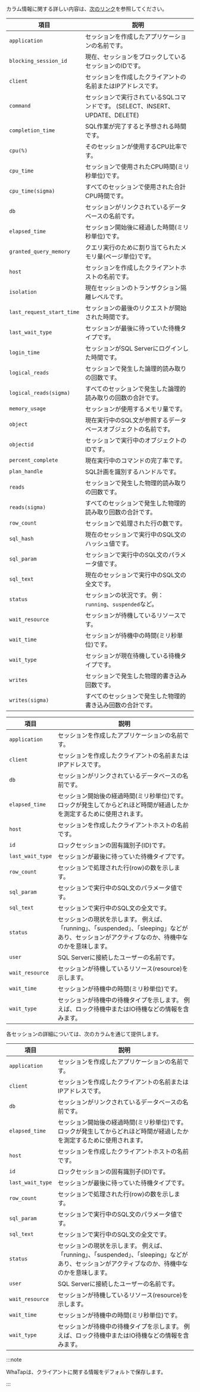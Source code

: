 
<Title level={props.level} hashid="column-info" >カラム情報ガイド</Title>

<InDoc pages="instance-monitoring,multi-instance-monitoring,analysis-count-trend">

カラム情報に関する詳しい内容は、[次のリンク](https://learn.microsoft.com/en-us/sql/sql-server/?view=sql-server-ver16/)を参照してください。

<Tabs groupId="db-columns">

<TabItem value="activesession" label="Active session">

| 項目                        | 説明                                                    |
| ------------------------- | ----------------------------------------------------- |
| `application`             | セッションを作成したアプリケーションの名前です。                              |
| `blocking_session_id`     | 現在、セッションをブロックしているセッションのIDです。                          |
| `client`                  | セッションを作成したクライアントの名前またはIPアドレスです。                       |
| `command`                 | セッションで実行されているSQLコマンドです。 (SELECT、INSERT、UPDATE、DELETE) |
| `completion_time`         | SQL作業が完了すると予想される時間です。                                 |
| `cpu(%)`                  | そのセッションが使用するCPU比率です。                                  |
| `cpu_time`                | セッションで使用されたCPU時間(ミリ秒単位)です。                            |
| `cpu_time(sigma)`         | すべてのセッションで使用された合計CPU時間です。                             |
| `db`                      | セッションがリンクされているデータベースの名前です。                            |
| `elapsed_time`            | セッション開始後に経過した時間(ミリ秒単位)です。                             |
| `granted_query_memory`    | クエリ実行のために割り当てられたメモリ量(ページ単位)です。                        |
| `host`                    | セッションを作成したクライアントホストの名前です。                             |
| `isolation`               | 現在セッションのトランザクション隔離レベルです。                              |
| `last_request_start_time` | セッションの最後のリクエストが開始された時間です。                             |
| `last_wait_type`          | セッションが最後に待っていた待機タイプです。                                |
| `login_time`              | セッションがSQL Serverにログインした時間です。                          |
| `logical_reads`           | セッションで発生した論理的読み取りの回数です。                               |
| `logical_reads(sigma)`    | すべてのセッションで発生した論理的読み取りの回数の合計です。                        |
| `memory_usage`            | セッションが使用するメモリ量です。                                     |
| `object`                  | 現在実行中のSQL文が参照するデータベースオブジェクトの名前です。                     |
| `objectid`                | セッションで実行中のオブジェクトのIDです。                                |
| `percent_complete`        | 現在実行中のコマンドの完了率です。                                     |
| `plan_handle`             | SQL計画を識別するハンドルです。                                     |
| `reads`                   | セッションで発生した物理的読み取りの回数です。                               |
| `reads(sigma)`            | すべてのセッションで発生した物理的読み取り回数の合計です。                         |
| `row_count`               | セッションで処理された行の数です。                                     |
| `sql_hash`                | 現在のセッションで実行中のSQL文のハッシュ値です。                            |
| `sql_param`               | セッションで実行中のSQL文のパラメータ値です。                              |
| `sql_text`                | 現在のセッションで実行中のSQL文の全文です。                               |
| `status`                  | セッションの状況です。 例：`running`、`suspended`など。                |
| `wait_resource`           | セッションが待機しているリソースです。                                   |
| `wait_time`               | セッションが待機中の時間(ミリ秒単位)です。                                |
| `wait_type`               | セッションが現在待機している待機タイプです。                                |
| `writes`                  | セッションで発生した物理的書き込み回数です。                                |
| `writes(sigma)`           | すべてのセッションで発生した物理的書き込み回数の合計です。                         |

</TabItem>

<TabItem value="locktree" label="Lock tree">

| 項目               | 説明                                                                                    |
| ---------------- | ------------------------------------------------------------------------------------- |
| `application`    | セッションを作成したアプリケーションの名前です。                                                              |
| `client`         | セッションを作成したクライアントの名前またはIPアドレスです。                                                       |
| `db`             | セッションがリンクされているデータベースの名前です。                                                            |
| `elapsed_time`   | セッション開始後の経過時間(ミリ秒単位)です。 ロックが発生してからどれほど時間が経過したかを測定するために使用されます。                         |
| `host`           | セッションを作成したクライアントホストの名前です。                                                             |
| `id`             | ロックセッションの固有識別子(ID)です。                                                                 |
| `last_wait_type` | セッションが最後に待っていた待機タイプです。                                                                |
| `row_count`      | セッションで処理された行(row)の数を示します。                                                             |
| `sql_param`      | セッションで実行中のSQL文のパラメータ値です。                                                              |
| `sql_text`       | セッションで実行中のSQL文の全文です。                                                                  |
| `status`         | セッションの現状を示します。 例えば、「running」、「suspended」、「sleeping」などがあり、セッションがアクティブなのか、待機中なのかを意味します。 |
| `user`           | SQL Serverに接続したユーザーの名前です。                                                             |
| `wait_resource`  | セッションが待機しているリソース(resource)を示します。                                                      |
| `wait_time`      | セッションが待機中の時間(ミリ秒単位)です。                                                                |
| `wait_type`      | セッションが待機中の待機タイプを示します。 例えば、ロック待機中またはIO待機などの情報を含みます。                                    |

</TabItem>

<TabItem value="process-info" label="Process information">

<ProcessColumns />

</TabItem>

</Tabs>

</InDoc>

<InDoc pages="analysis-lock-and-deadlock">

各セッションの詳細については、次のカラムを通じて提供します。

| 項目               | 説明                                                                                    |
| ---------------- | ------------------------------------------------------------------------------------- |
| `application`    | セッションを作成したアプリケーションの名前です。                                                              |
| `client`         | セッションを作成したクライアントの名前またはIPアドレスです。                                                       |
| `db`             | セッションがリンクされているデータベースの名前です。                                                            |
| `elapsed_time`   | セッション開始後の経過時間(ミリ秒単位)です。 ロックが発生してからどれほど時間が経過したかを測定するために使用されます。                         |
| `host`           | セッションを作成したクライアントホストの名前です。                                                             |
| `id`             | ロックセッションの固有識別子(ID)です。                                                                 |
| `last_wait_type` | セッションが最後に待っていた待機タイプです。                                                                |
| `row_count`      | セッションで処理された行(row)の数を示します。                                                             |
| `sql_param`      | セッションで実行中のSQL文のパラメータ値です。                                                              |
| `sql_text`       | セッションで実行中のSQL文の全文です。                                                                  |
| `status`         | セッションの現状を示します。 例えば、「running」、「suspended」、「sleeping」などがあり、セッションがアクティブなのか、待機中なのかを意味します。 |
| `user`           | SQL Serverに接続したユーザーの名前です。                                                             |
| `wait_resource`  | セッションが待機しているリソース(resource)を示します。                                                      |
| `wait_time`      | セッションが待機中の時間(ミリ秒単位)です。                                                                |
| `wait_type`      | セッションが待機中の待機タイプを示します。 例えば、ロック待機中またはIO待機などの情報を含みます。                                    |

</InDoc>

:::note

WhaTapは、クライアントに関する情報をデフォルトで保存します。

:::
